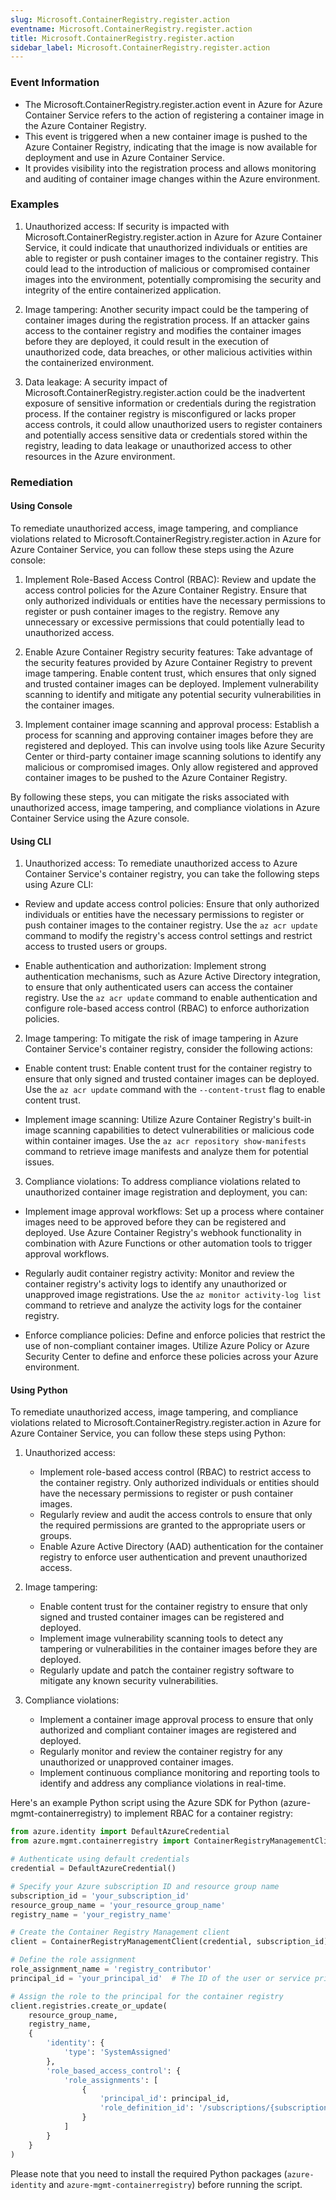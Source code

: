 ```yaml
--- 
slug: Microsoft.ContainerRegistry.register.action
eventname: Microsoft.ContainerRegistry.register.action
title: Microsoft.ContainerRegistry.register.action
sidebar_label: Microsoft.ContainerRegistry.register.action
---
```

                       
### Event Information

- The Microsoft.ContainerRegistry.register.action event in Azure for Azure Container Service refers to the action of registering a container image in the Azure Container Registry.
- This event is triggered when a new container image is pushed to the Azure Container Registry, indicating that the image is now available for deployment and use in Azure Container Service.
- It provides visibility into the registration process and allows monitoring and auditing of container image changes within the Azure environment.


### Examples

1. Unauthorized access: If security is impacted with Microsoft.ContainerRegistry.register.action in Azure for Azure Container Service, it could indicate that unauthorized individuals or entities are able to register or push container images to the container registry. This could lead to the introduction of malicious or compromised container images into the environment, potentially compromising the security and integrity of the entire containerized application.

2. Image tampering: Another security impact could be the tampering of container images during the registration process. If an attacker gains access to the container registry and modifies the container images before they are deployed, it could result in the execution of unauthorized code, data breaches, or other malicious activities within the containerized environment.

3. Data leakage: A security impact of Microsoft.ContainerRegistry.register.action could be the inadvertent exposure of sensitive information or credentials during the registration process. If the container registry is misconfigured or lacks proper access controls, it could allow unauthorized users to register containers and potentially access sensitive data or credentials stored within the registry, leading to data leakage or unauthorized access to other resources in the Azure environment.

### Remediation

#### Using Console

To remediate unauthorized access, image tampering, and compliance violations related to Microsoft.ContainerRegistry.register.action in Azure for Azure Container Service, you can follow these steps using the Azure console:

1. Implement Role-Based Access Control (RBAC): Review and update the access control policies for the Azure Container Registry. Ensure that only authorized individuals or entities have the necessary permissions to register or push container images to the registry. Remove any unnecessary or excessive permissions that could potentially lead to unauthorized access.

2. Enable Azure Container Registry security features: Take advantage of the security features provided by Azure Container Registry to prevent image tampering. Enable content trust, which ensures that only signed and trusted container images can be deployed. Implement vulnerability scanning to identify and mitigate any potential security vulnerabilities in the container images.

3. Implement container image scanning and approval process: Establish a process for scanning and approving container images before they are registered and deployed. This can involve using tools like Azure Security Center or third-party container image scanning solutions to identify any malicious or compromised images. Only allow registered and approved container images to be pushed to the Azure Container Registry.

By following these steps, you can mitigate the risks associated with unauthorized access, image tampering, and compliance violations in Azure Container Service using the Azure console.

#### Using CLI

1. Unauthorized access: To remediate unauthorized access to Azure Container Service's container registry, you can take the following steps using Azure CLI:

- Review and update access control policies: Ensure that only authorized individuals or entities have the necessary permissions to register or push container images to the container registry. Use the `az acr update` command to modify the registry's access control settings and restrict access to trusted users or groups.

- Enable authentication and authorization: Implement strong authentication mechanisms, such as Azure Active Directory integration, to ensure that only authenticated users can access the container registry. Use the `az acr update` command to enable authentication and configure role-based access control (RBAC) to enforce authorization policies.

2. Image tampering: To mitigate the risk of image tampering in Azure Container Service's container registry, consider the following actions:

- Enable content trust: Enable content trust for the container registry to ensure that only signed and trusted container images can be deployed. Use the `az acr update` command with the `--content-trust` flag to enable content trust.

- Implement image scanning: Utilize Azure Container Registry's built-in image scanning capabilities to detect vulnerabilities or malicious code within container images. Use the `az acr repository show-manifests` command to retrieve image manifests and analyze them for potential issues.

3. Compliance violations: To address compliance violations related to unauthorized container image registration and deployment, you can:

- Implement image approval workflows: Set up a process where container images need to be approved before they can be registered and deployed. Use Azure Container Registry's webhook functionality in combination with Azure Functions or other automation tools to trigger approval workflows.

- Regularly audit container registry activity: Monitor and review the container registry's activity logs to identify any unauthorized or unapproved image registrations. Use the `az monitor activity-log list` command to retrieve and analyze the activity logs for the container registry.

- Enforce compliance policies: Define and enforce policies that restrict the use of non-compliant container images. Utilize Azure Policy or Azure Security Center to define and enforce these policies across your Azure environment.

#### Using Python

To remediate unauthorized access, image tampering, and compliance violations related to Microsoft.ContainerRegistry.register.action in Azure for Azure Container Service, you can follow these steps using Python:

1. Unauthorized access:
   - Implement role-based access control (RBAC) to restrict access to the container registry. Only authorized individuals or entities should have the necessary permissions to register or push container images.
   - Regularly review and audit the access controls to ensure that only the required permissions are granted to the appropriate users or groups.
   - Enable Azure Active Directory (AAD) authentication for the container registry to enforce user authentication and prevent unauthorized access.

2. Image tampering:
   - Enable content trust for the container registry to ensure that only signed and trusted container images can be registered and deployed.
   - Implement image vulnerability scanning tools to detect any tampering or vulnerabilities in the container images before they are deployed.
   - Regularly update and patch the container registry software to mitigate any known security vulnerabilities.

3. Compliance violations:
   - Implement a container image approval process to ensure that only authorized and compliant container images are registered and deployed.
   - Regularly monitor and review the container registry for any unauthorized or unapproved container images.
   - Implement continuous compliance monitoring and reporting tools to identify and address any compliance violations in real-time.

Here's an example Python script using the Azure SDK for Python (azure-mgmt-containerregistry) to implement RBAC for a container registry:

```python
from azure.identity import DefaultAzureCredential
from azure.mgmt.containerregistry import ContainerRegistryManagementClient

# Authenticate using default credentials
credential = DefaultAzureCredential()

# Specify your Azure subscription ID and resource group name
subscription_id = 'your_subscription_id'
resource_group_name = 'your_resource_group_name'
registry_name = 'your_registry_name'

# Create the Container Registry Management client
client = ContainerRegistryManagementClient(credential, subscription_id)

# Define the role assignment
role_assignment_name = 'registry_contributor'
principal_id = 'your_principal_id'  # The ID of the user or service principal to assign the role to

# Assign the role to the principal for the container registry
client.registries.create_or_update(
    resource_group_name,
    registry_name,
    {
        'identity': {
            'type': 'SystemAssigned'
        },
        'role_based_access_control': {
            'role_assignments': [
                {
                    'principal_id': principal_id,
                    'role_definition_id': '/subscriptions/{subscriptionId}/providers/Microsoft.Authorization/roleDefinitions/Contributor'
                }
            ]
        }
    }
)
```

Please note that you need to install the required Python packages (`azure-identity` and `azure-mgmt-containerregistry`) before running the script.


 